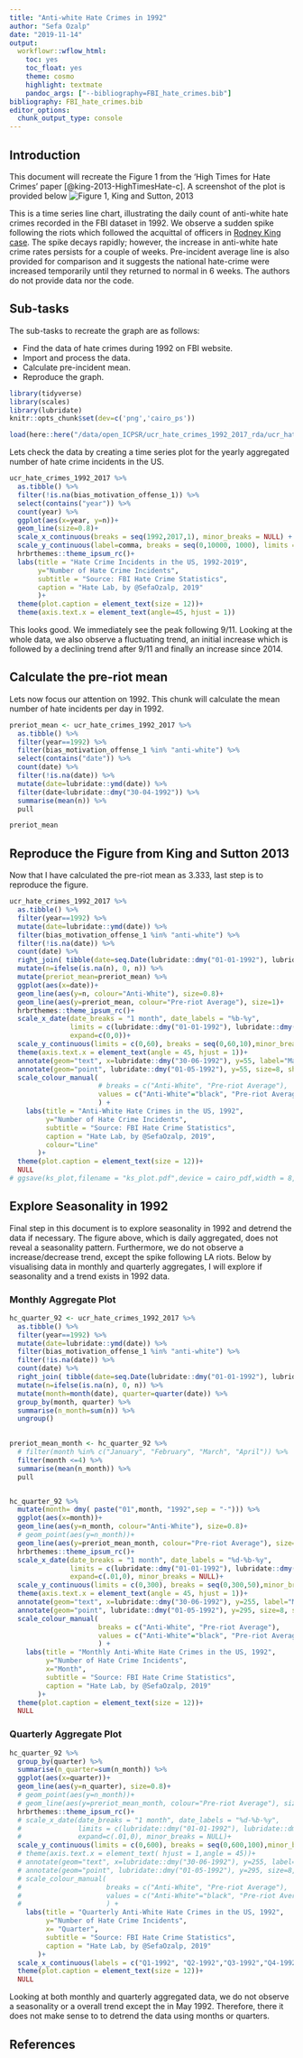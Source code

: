```yaml
---
title: "Anti-white Hate Crimes in 1992"
author: "Sefa Ozalp"
date: "2019-11-14"
output: 
  workflowr::wflow_html:
    toc: yes
    toc_float: yes
    theme: cosmo
    highlight: textmate
    pandoc_args: ["--bibliography=FBI_hate_crimes.bib"]
bibliography: FBI_hate_crimes.bib
editor_options:
  chunk_output_type: console
---
```


## Introduction
This document will recreate the Figure 1 from the 'High Times for Hate Crimes' paper [@king-2013-HighTimesHate-c]. A screenshot of the plot is provided below ![Figure 1, King and Sutton, 2013](assets/ks_static.png)

This is a time series line chart, illustrating the daily count of anti-white hate crimes recorded in the FBI dataset in 1992. We observe a sudden spike following the riots which followed the acquittal of officers in [Rodney King case](https://en.wikipedia.org/wiki/Rodney_King). The spike decays rapidly; however, the increase in anti-white hate crime rates persists for a couple of weeks. Pre-incident average line is also provided for comparison and it suggests the national hate-crime were increased temporarily until they returned to normal in 6 weeks. The authors do not provide data nor the code.

## Sub-tasks

The sub-tasks to recreate the graph are as follows:

- Find the data of hate crimes during 1992 on FBI website.
- Import and process the data. 
- Calculate pre-incident mean.
- Reproduce the graph. 


```r
library(tidyverse)
library(scales)
library(lubridate)
knitr::opts_chunk$set(dev=c('png','cairo_ps'))
```


```r
load(here::here("/data/open_ICPSR/ucr_hate_crimes_1992_2017_rda/ucr_hate_crimes_1992_2017.rda"))
```


Lets check the data by creating a time series plot for the yearly aggregated number of hate crime incidents in the US.

```r

ucr_hate_crimes_1992_2017 %>% 
  as.tibble() %>% 
  filter(!is.na(bias_motivation_offense_1)) %>% 
  select(contains("year")) %>% 
  count(year) %>% 
  ggplot(aes(x=year, y=n))+
  geom_line(size=0.8)+
  scale_x_continuous(breaks = seq(1992,2017,1), minor_breaks = NULL) +
  scale_y_continuous(label=comma, breaks = seq(0,10000, 1000), limits = c(0,10000), minor_breaks = NULL)+
  hrbrthemes::theme_ipsum_rc()+
  labs(title = "Hate Crime Incidents in the US, 1992-2019",
       y="Number of Hate Crime Incidents",
       subtitle = "Source: FBI Hate Crime Statistics",
       caption = "Hate Lab, by @SefaOzalp, 2019"
       )+
  theme(plot.caption = element_text(size = 12))+
  theme(axis.text.x = element_text(angle=45, hjust = 1))

```

This looks good. We immediately see the peak following 9/11. Looking at the whole data, we also observe a fluctuating trend, an initial increase which is followed by a declining trend after 9/11 and finally an increase since 2014.

## Calculate the pre-riot mean

Lets now focus our attention on 1992. This chunk will calculate the mean number of hate incidents per day in 1992.  


```r

preriot_mean <- ucr_hate_crimes_1992_2017 %>% 
  as.tibble() %>% 
  filter(year==1992) %>%
  filter(bias_motivation_offense_1 %in% "anti-white") %>% 
  select(contains("date")) %>% 
  count(date) %>% 
  filter(!is.na(date)) %>% 
  mutate(date=lubridate::ymd(date)) %>% 
  filter(date<lubridate::dmy("30-04-1992")) %>% 
  summarise(mean(n)) %>% 
  pull

preriot_mean
```


## Reproduce the Figure from King and Sutton 2013

Now that I have calculated the pre-riot mean as 3.333, last step is to reproduce the figure. 

```r
ucr_hate_crimes_1992_2017 %>% 
  as.tibble() %>% 
  filter(year==1992) %>%
  mutate(date=lubridate::ymd(date)) %>% 
  filter(bias_motivation_offense_1 %in% "anti-white") %>% 
  filter(!is.na(date)) %>% 
  count(date) %>% 
  right_join( tibble(date=seq.Date(lubridate::dmy("01-01-1992"), lubridate::dmy("31-12-1992"), by="day"))) %>% 
  mutate(n=ifelse(is.na(n), 0, n)) %>% 
  mutate(preriot_mean=preriot_mean) %>%
  ggplot(aes(x=date))+
  geom_line(aes(y=n, colour="Anti-White"), size=0.8)+
  geom_line(aes(y=preriot_mean, colour="Pre-riot Average"), size=1)+
  hrbrthemes::theme_ipsum_rc()+
  scale_x_date(date_breaks = "1 month", date_labels = "%b-%y", 
               limits = c(lubridate::dmy("01-01-1992"), lubridate::dmy("31-12-1992")),
               expand=c(0,0))+
  scale_y_continuous(limits = c(0,60), breaks = seq(0,60,10),minor_breaks = NULL)+
  theme(axis.text.x = element_text(angle = 45, hjust = 1))+
  annotate(geom="text", x=lubridate::dmy("30-06-1992"), y=55, label="May 1, 1992\nLAPD Officers acquitted\nin Rodney King case\ntwo days earlier,\non April 29." )+
  annotate(geom="point", lubridate::dmy("01-05-1992"), y=55, size=8, shape=21, fill="transparent")+
  scale_colour_manual(
                      # breaks = c("Anti-White", "Pre-riot Average"),
                      values = c("Anti-White"="black", "Pre-riot Average"="grey73")
                      ) +
    labs(title = "Anti-White Hate Crimes in the US, 1992",
         y="Number of Hate Crime Incidents",
         subtitle = "Source: FBI Hate Crime Statistics",
         caption = "Hate Lab, by @SefaOzalp, 2019",
         colour="Line"
       )+
  theme(plot.caption = element_text(size = 12))+
  NULL
# ggsave(ks_plot,filename = "ks_plot.pdf",device = cairo_pdf,width = 8, height = 6)
```

## Explore Seasonality in 1992

Final step in this document is to explore seasonality in 1992 and detrend the data if necessary. The figure above, which is daily aggregated, does not reveal a seasonality pattern. Furthermore, we do not observe a increase/decrease trend, except the spike following LA riots. Below by visualising data in monthly and quarterly aggregates, I will explore if seasonality and a trend exists in 1992 data. 

### Monthly Aggregate Plot

```r
hc_quarter_92 <- ucr_hate_crimes_1992_2017 %>% 
  as.tibble() %>% 
  filter(year==1992) %>%
  mutate(date=lubridate::ymd(date)) %>% 
  filter(bias_motivation_offense_1 %in% "anti-white") %>% 
  filter(!is.na(date)) %>% 
  count(date) %>% 
  right_join( tibble(date=seq.Date(lubridate::dmy("01-01-1992"), lubridate::dmy("31-12-1992"), by="day"))) %>% 
  mutate(n=ifelse(is.na(n), 0, n)) %>% 
  mutate(month=month(date), quarter=quarter(date)) %>% 
  group_by(month, quarter) %>% 
  summarise(n_month=sum(n)) %>% 
  ungroup() 
  

preriot_mean_month <- hc_quarter_92 %>% 
  # filter(month %in% c("January", "February", "March", "April")) %>% 
  filter(month <=4) %>% 
  summarise(mean(n_month)) %>% 
  pull


hc_quarter_92 %>% 
  mutate(month= dmy( paste("01",month, "1992",sep = "-"))) %>% 
  ggplot(aes(x=month))+
  geom_line(aes(y=n_month, colour="Anti-White"), size=0.8)+
  # geom_point(aes(y=n_month))+
  geom_line(aes(y=preriot_mean_month, colour="Pre-riot Average"), size=1)+
  hrbrthemes::theme_ipsum_rc()+
  scale_x_date(date_breaks = "1 month", date_labels = "%d-%b-%y", 
               limits = c(lubridate::dmy("01-01-1992"), lubridate::dmy("31-12-1992")),
               expand=c(.01,0), minor_breaks = NULL)+
  scale_y_continuous(limits = c(0,300), breaks = seq(0,300,50),minor_breaks = NULL)+
  theme(axis.text.x = element_text(angle = 45, hjust = 1))+
  annotate(geom="text", x=lubridate::dmy("30-06-1992"), y=255, label="May 1, 1992\nLAPD Officers acquitted\nin Rodney King case\ntwo days earlier,\non April 29." )+
  annotate(geom="point", lubridate::dmy("01-05-1992"), y=295, size=8, shape=21, fill="transparent")+
  scale_colour_manual(
                      breaks = c("Anti-White", "Pre-riot Average"),
                      values = c("Anti-White"="black", "Pre-riot Average"="grey73")
                      ) +
    labs(title = "Monthly Anti-White Hate Crimes in the US, 1992",
         y="Number of Hate Crime Incidents",
         x="Month",
         subtitle = "Source: FBI Hate Crime Statistics",
         caption = "Hate Lab, by @SefaOzalp, 2019"
       )+
  theme(plot.caption = element_text(size = 12))+
  NULL
```


### Quarterly Aggregate Plot
```r
hc_quarter_92 %>% 
  group_by(quarter) %>% 
  summarise(n_quarter=sum(n_month)) %>% 
  ggplot(aes(x=quarter))+
  geom_line(aes(y=n_quarter), size=0.8)+
  # geom_point(aes(y=n_month))+
  # geom_line(aes(y=preriot_mean_month, colour="Pre-riot Average"), size=1)+
  hrbrthemes::theme_ipsum_rc()+
  # scale_x_date(date_breaks = "1 month", date_labels = "%d-%b-%y", 
  #              limits = c(lubridate::dmy("01-01-1992"), lubridate::dmy("31-12-1992")),
  #              expand=c(.01,0), minor_breaks = NULL)+
  scale_y_continuous(limits = c(0,600), breaks = seq(0,600,100),minor_breaks = NULL)+
  # theme(axis.text.x = element_text( hjust = 1,angle = 45))+
  # annotate(geom="text", x=lubridate::dmy("30-06-1992"), y=255, label="May 1, 1992\nLAPD Officers acquitted\nin Rodney King case\ntwo days earlier,\non April 29." )+
  # annotate(geom="point", lubridate::dmy("01-05-1992"), y=295, size=8, shape=21, fill="transparent")+
  # scale_colour_manual(
  #                     breaks = c("Anti-White", "Pre-riot Average"),
  #                     values = c("Anti-White"="black", "Pre-riot Average"="grey73")
  #                     ) +
    labs(title = "Quarterly Anti-White Hate Crimes in the US, 1992",
         y="Number of Hate Crime Incidents",
         x= "Quarter",
         subtitle = "Source: FBI Hate Crime Statistics",
         caption = "Hate Lab, by @SefaOzalp, 2019"
       )+
  scale_x_continuous(labels = c("Q1-1992", "Q2-1992","Q3-1992","Q4-1992"))+
  theme(plot.caption = element_text(size = 12))+
  NULL
```


Looking at  both monthly and quarterly aggregated data, we do not observe a seasonality or a overall trend except the in May 1992. Therefore, there it does not make sense to to detrend the data using months or quarters. 

## References
